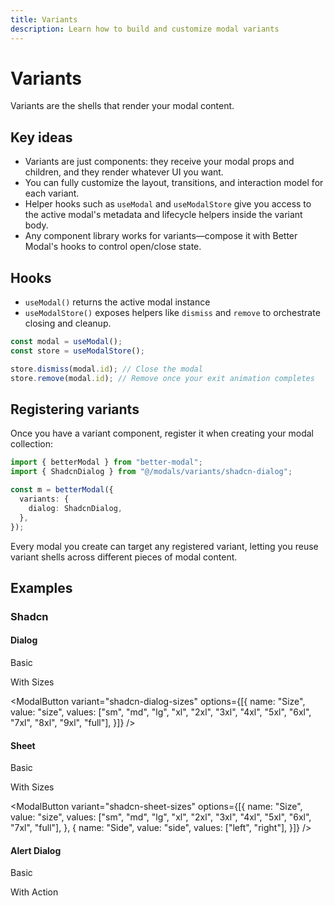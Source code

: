 ```yaml
---
title: Variants
description: Learn how to build and customize modal variants
---
```


# Variants

Variants are the shells that render your modal content.

## Key ideas

- Variants are just components: they receive your modal props and children, and they render whatever UI you want.
- You can fully customize the layout, transitions, and interaction model for each variant.
- Helper hooks such as `useModal` and `useModalStore` give you access to the active modal's metadata and lifecycle helpers inside the variant body.
- Any component library works for variants—compose it with Better Modal's hooks to control open/close state.

## Hooks

- `useModal()` returns the active modal instance
- `useModalStore()` exposes helpers like `dismiss` and `remove` to orchestrate closing and cleanup.

```ts
const modal = useModal();
const store = useModalStore();

store.dismiss(modal.id); // Close the modal
store.remove(modal.id); // Remove once your exit animation completes
```

## Registering variants

Once you have a variant component, register it when creating your modal collection:

```ts
import { betterModal } from "better-modal";
import { ShadcnDialog } from "@/modals/variants/shadcn-dialog";

const m = betterModal({
  variants: {
    dialog: ShadcnDialog,
  },
});
```

Every modal you create can target any registered variant, letting you reuse variant shells across different pieces of modal content.


## Examples

### Shadcn

#### Dialog

Basic

<ModalButton variant="shadcn-dialog" />

With Sizes

<ModalButton variant="shadcn-dialog-sizes" options={[{
  name: "Size",
  value: "size",
  values: ["sm", "md", "lg", "xl", "2xl", "3xl", "4xl", "5xl", "6xl", "7xl", "8xl", "9xl", "full"],
}]} 
/>

#### Sheet

Basic

<ModalButton variant="shadcn-sheet" />

With Sizes

<ModalButton variant="shadcn-sheet-sizes" options={[{
  name: "Size",
  value: "size",
  values: ["sm", "md", "lg", "xl", "2xl", "3xl", "4xl", "5xl", "6xl", "7xl", "full"],
}, {
  name: "Side",
  value: "side",
  values: ["left", "right"],
}]} 
/>

#### Alert Dialog 

Basic

<ModalButton variant="shadcn-alert-dialog" />

With Action

<ModalButton variant="shadcn-alert-dialog-action" />

